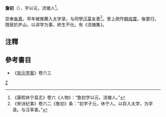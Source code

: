 '''詹初'''（{{bd|?||?||}}），字以元，流塘人<ref>《康熙休宁县志》卷六《人物》：“詹初字以元，流塘人。”</ref>。

崇奉[[朱熹|朱熹]]，早年被推薦入太学录，与同學[[汪莘|汪莘]]友善<ref>《宋诗纪事》卷六二《詹初》条：“初字子元，休宁人。以存入太学，为学录。与汪莘善。”</ref>。曾上疏忤[[韩侘胄|韩侘胄]]，後罢归，隱居於庐山，以讲学为事，終生不仕。有《流塘集》。

==注釋==
{{reflist|2}}

==參考書目==
*《[[宋元学案|宋元学案]]》卷六三
[[Category:宋朝政治人物|Z]]